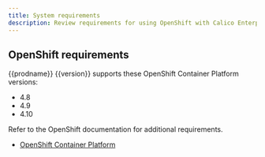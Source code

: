 ```yaml
---
title: System requirements
description: Review requirements for using OpenShift with Calico Enterprise.
---
```


## OpenShift requirements

{{prodname}} {{version}} supports these OpenShift Container Platform versions:

- 4.8
- 4.9
- 4.10

Refer to the OpenShift documentation for additional requirements.

- [OpenShift Container Platform](https://docs.openshift.com/container-platform/4.6/welcome/index.html)

<ReqsSys orch='OpenShift' />

<ReqsKernel />

